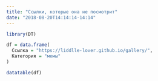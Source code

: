 ```yaml
---
title: "Ссылки, которые она не посмотрит"
date: "2018-08-20T14:14:14-14:14"
---
```


```r
library(DT)
```

```r
df = data.frame(
  Ссылка = "https://liddlle-lover.github.io/gallery/",
  Категория = "мемы"
)
```

```r
datatable(df)
```

